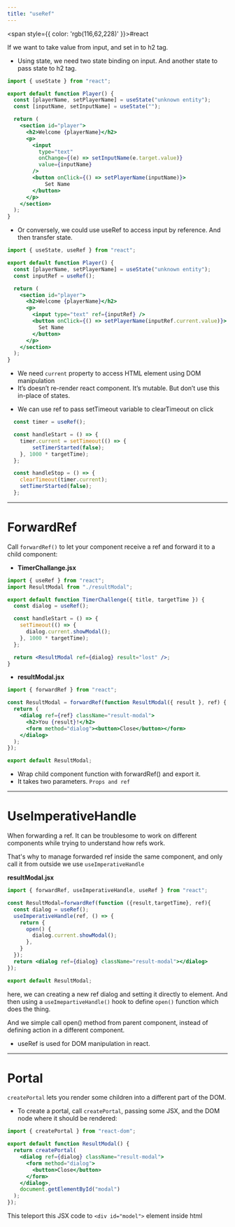 ```yaml
---
title: "useRef"
---
```



<span style={{ color: 'rgb(116,62,228)' }}>#react</span>

If we want to take value from input, and set in to h2 tag.

- Using state, we need two state binding on input. And another state to pass state to h2 tag.

```jsx
import { useState } from "react";

export default function Player() {
  const [playerName, setPlayerName] = useState("unknown entity");
  const [inputName, setInputName] = useState("");

  return (
    <section id="player">
      <h2>Welcome {playerName}</h2>
      <p>
        <input
          type="text"
          onChange={(e) => setInputName(e.target.value)}
          value={inputName}
        />
        <button onClick={() => setPlayerName(inputName)}>
	        Set Name
	    </button>
      </p>
    </section>
  );
}
```

- Or conversely, we could use useRef to access input by reference. And then transfer state.

```jsx
import { useState, useRef } from "react";

export default function Player() {
  const [playerName, setPlayerName] = useState("unknown entity");
  const inputRef = useRef();

  return (
    <section id="player">
      <h2>Welcome {playerName}</h2>
      <p>
        <input type="text" ref={inputRef} />
        <button onClick={() => setPlayerName(inputRef.current.value)}>
          Set Name
        </button>
      </p>
    </section>
  );
}
```

- We need `current` property to access HTML element using DOM manipulation
- It’s doesn’t re-render react component. It’s mutable. But don’t use this in-place of states.

<ImageZoom src="https://raw.githubusercontent.com/himanshu864/DevObs/refs/heads/main/Assets/Untitled.png" alt="Untitled.png" />

- We can use ref to pass setTimeout variable to clearTimeout on click

```jsx
  const timer = useRef();

  const handleStart = () => {
    timer.current = setTimeout(() => {
        setTimerStarted(false);
    }, 1000 * targetTime);
  };

  const handleStop = () => {
    clearTimeout(timer.current);
    setTimerStarted(false);
  };
```

---
# ForwardRef

Call `forwardRef()` to let your component receive a ref and forward it to a child component:

- **TimerChallange.jsx**
```jsx
import { useRef } from "react";
import ResultModal from "./resultModal";

export default function TimerChallenge({ title, targetTime }) {
  const dialog = useRef();

  const handleStart = () => {
    setTimeout(() => {
      dialog.current.showModal();
    }, 1000 * targetTime);
  };

  return <ResultModal ref={dialog} result="lost" />;
}
```

- **resultModal.jsx**
```jsx
import { forwardRef } from "react";

const ResultModal = forwardRef(function ResultModal({ result }, ref) {
  return (
    <dialog ref={ref} className="result-modal">
      <h2>You {result}!</h2>
      <form method="dialog"><button>Close</button></form>
    </dialog>
  );
});

export default ResultModal;
```

- Wrap child component function with forwardRef() and export it.
- It takes two parameters. `Props and ref`

---
# UseImperativeHandle

When forwarding a ref. It can be troublesome to work on different components while trying to understand how refs work.

That's why to manage forwarded ref inside the same component, and only call it from outside we use `useImperativeHandle`

**resultModal.jsx**
```jsx
import { forwardRef, useImperativeHandle, useRef } from "react";

const ResultModal=forwardRef(function ({result,targetTime}, ref){
  const dialog = useRef();
  useImperativeHandle(ref, () => {
    return {
      open() {
        dialog.current.showModal();
      },
    }
  });
  return <dialog ref={dialog} className="result-modal"></dialog>
});

export default ResultModal;
```

here, we can creating a new ref dialog and setting it directly to element. And then using a `useImepartiveHandle()` hook to define `open()` function which does the thing.

And we simple call open() method from parent component, instead of defining action in a different component.

- useRef is used for DOM manipulation in react.

---
# Portal

`createPortal` lets you render some children into a different part of the DOM.

- To create a portal, call `createPortal`, passing some JSX, and the DOM node where it should be rendered:

```jsx
import { createPortal } from "react-dom";

export default function ResultModal() {
  return createPortal(
    <dialog ref={dialog} className="result-modal">
      <form method="dialog">
        <button>Close</button>
      </form>
    </dialog>,
    document.getElementById("modal")
  );
});
```

This teleport this JSX code to `<div id="model">` element inside html
